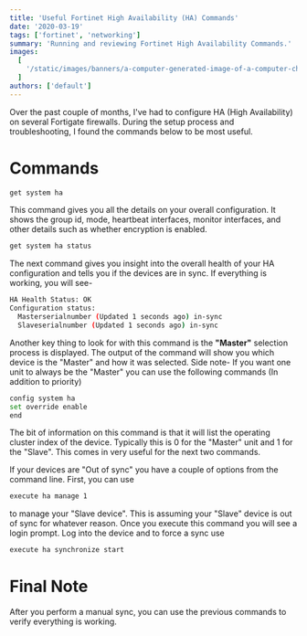 ```yaml
---
title: 'Useful Fortinet High Availability (HA) Commands'
date: '2020-03-19'
tags: ['fortinet', 'networking']
summary: 'Running and reviewing Fortinet High Availability Commands.'
images:
  [
    '/static/images/banners/a-computer-generated-image-of-a-computer-chair__stevenjohnson__mOFlhtmB8R0.jpg',
  ]
authors: ['default']
---
```

Over the past couple of months, I've had to configure HA (High Availability) on several Fortigate firewalls. During the setup process and troubleshooting, I found the commands below to be most useful.

# Commands

```bash
get system ha
```

This command gives you all the details on your overall configuration. It shows the group id, mode, heartbeat interfaces, monitor interfaces, and other details such as whether encryption is enabled.

```bash
get system ha status
```

The next command gives you insight into the overall health of your HA configuration and tells you if the devices are in sync. If everything is working, you will see-

```bash
HA Health Status: OK  
Configuration status:  
  Masterserialnumber (Updated 1 seconds ago) in-sync  
  Slaveserialnumber (Updated 1 seconds ago) in-sync
```

Another key thing to look for with this command is the **"Master"** selection process is displayed. The output of the command will show you which device is the "Master" and how it was selected. Side note- If you want one unit to always be the "Master" you can use the following commands (In addition to priority)

```bash
config system ha 
set override enable 
end
```

The bit of information on this command is that it will list the operating cluster index of the device. Typically this is 0 for the "Master" unit and 1 for the "Slave". This comes in very useful for the next two commands.

If your devices are "Out of sync" you have a couple of options from the command line. First, you can use

```bash
execute ha manage 1
```

to manage your "Slave device". This is assuming your "Slave" device is out of sync for whatever reason. Once you execute this command you will see a login prompt. Log into the device and to force a sync use

```bash
execute ha synchronize start
```
# Final Note
After you perform a manual sync, you can use the previous commands to verify everything is working.
